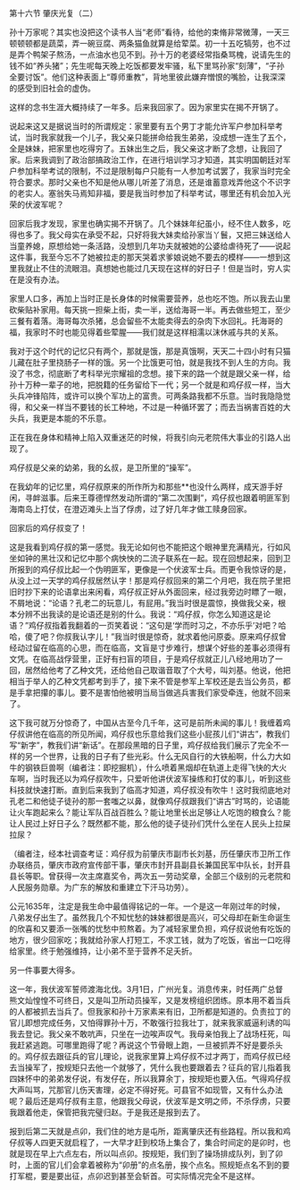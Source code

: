 

第十六节 肇庆光复（二）

孙十万家呢？其实也没把这个读书人当“老师”看待，给他的束脩非常微薄，一天三顿顿顿都是蔬菜，弄一碗豆腐、两条猫鱼就算是给荤菜。初一十五吃犒劳，也不过是弄个鸭架子熬汤，一点油水也见不到。孙十万的老婆经常指桑骂槐，说请先生的钱不如“养头猪”；先生呢每天晚上吃饭都要发牢骚，私下里骂孙家“刻薄”，“子孙全要讨饭”。他们这种表面上“尊师重教”，背地里彼此嫌弃憎恨的嘴脸，让我深深的感受到旧社会的虚伪。

这样的念书生涯大概持续了一年多。后来我回家了。因为家里实在揭不开锅了。

说起来这又是据说当时的所谓规定：家里要有五个男丁才能允许军户参加科举考试，当时我家就我一个儿子，我父亲只能拼命给我生弟弟，没成想一连生了五个，全是妹妹，把家里也吃得穷了。五妹出生之后，我父亲这才断了念想，让我回了家。后来我调到了政治部搞政治工作，在进行培训学习才知道，其实明国朝廷对军户参加科举考试的限制，不过是限制每户只能有一人参加考试罢了，我家当时完全符合要求。那时父亲也不知是他从哪儿听差了消息，还是谁蓄意戏弄他这个不识字的老实人。塞翁失马焉知非福，要是我当时参加了科举考试，哪里还有机会加入光荣的伏波军呢？

回家后我才发现，家里也确实揭不开锅了。几个妹妹年纪虽小，经不住人数多，吃得也多了。我父母实在承受不起，只好将我大妹卖给孙家当丫鬟，又把三妹送给人当童养媳，原想给她一条活路，没想到几年功夫就被她的公婆给虐待死了――说起这件事，我至今忘不了她被拉走的那天哭着求爹娘说她不要去的模样――一想到这里我就止不住的流眼泪。真想她也能过几天现在这样的好日子！但是当时，穷人实在是没有办法。

家里人口多，再加上当时正是长身体的时候需要营养，总也吃不饱。所以我去山里砍柴贴补家用。每天挑一担柴上街，卖一半，送给海哥一半。再去做些短工，至少三餐有着落。海哥每次杀猪，总会留些不太能卖得去的杂肉下水回礼。托海哥的福，我家时不时也能见得着些荤腥――我们就是这样相濡以沫休戚与共的关系。

我对于这个时代的记忆只有两个，那就是饿，那是真饿啊，天天二十四小时有只猫儿藏在肚子里挠肠子一样的饿。另一个比饿更可怕，就是我找不到人生的方向。我没了书念，彻底断了考科举光宗耀祖的念想。接下来的路一个就是跟父亲一样，给孙十万种一辈子的地，把脱籍的任务留给下一代；另一个就是和鸡仔叔一样，当大头兵冲锋陷阵，或许可以换个军功上的富贵。可两条路我都不乐意。当时我隐隐觉得，和父亲一样当不要钱的长工种地，不过是一种循环罢了；而去当祸害百姓的大头兵，我更是本能的不乐意。

正在我在身体和精神上陷入双重迷茫的时候，将我引向元老院伟大事业的引路人出现了。

鸡仔叔是父亲的幼弟，我的幺叔，是卫所里的“操军”。

在我幼年的记忆里，鸡仔叔原来的所作所为和那些**也没什么两样，成天游手好闲，寻衅滋事。后来王尊德悍然发动所谓的“第二次围剿”，鸡仔叔也跟着明匪军到海南岛上打仗，在澄迈滩头上当了俘虏，过了好几年才做工赎身回家。

回家后的鸡仔叔变了！

这是我看到鸡仔叔的第一感觉。我无论如何也不能把这个眼神里充满精光，行如风坐如钟的黑壮汉和记忆中那个病怏怏的二流子联系在一起。现在回想起来，回到卫所报到的鸡仔叔比起一个伪明匪军，更像是一个伏波军士兵。而更令我惊讶的是，从没上过一天学的鸡仔叔居然认字！那是鸡仔叔回来的第二个月吧，我在院子里把旧时抄下来的论语拿出来闲看，鸡仔叔正好从外面回来，经过我旁边时瞟了一眼，不屑地说：“论语？孔老二的玩意儿，有屁用。”我当时很是震惊，换做我父亲，根本分辨不出我读的是论语还是别的什么。我说：“鸡仔叔，你怎么知道这是论语？”鸡仔叔指着我翻着的一页笑着说：“这句是‘学而时习之，不亦乐乎’对吧？哈哈，傻了吧？你叔我认字儿！”我当时很是惊奇，就求着他问原委。原来鸡仔叔曾经动过留在临高的心思，而在临高，文盲是寸步难行，想谋个好些的差事必须得有文凭。在临高战俘营里，正好有扫盲的项目，于是鸡仔叔就正儿八经地用功了一回，居然给他考了乙种文凭，还给他自己取谐音取了个大号，叫刘基。他说，他把相当于举人的乙种文凭都考到手了，接下来不管是参军上军校还是去当公务员，都是手拿把攥的事儿。要不是害怕他被明当局当做逃兵害我们家受牵连，他就不回来了。

这下我可就万分惊奇了，中国从古至今几千年，这可是前所未闻的事儿！我缠着鸡仔叔讲他在临高的所见所闻，鸡仔叔也乐意给我们这些小屁孩儿们“讲古”，教我们写“新字”，教我们讲“新话”。在那段黑暗的日子里，鸡仔叔给我们展示了完全不一样的另一个世界，让我的日子有了些光彩。什么无风自行的大铁船啊，什么力大如牛的钢铁巨兽啊（编者注：即挖掘机），什么喷着黑烟却在轨道上走得飞快的大火车啊，当时我还以为鸡仔叔吹牛，只爱听他讲伏波军操练和打仗的事儿，听到这些科技就快速打断。直到后来我到了临高才知道，鸡仔叔没有吹牛！这时我彻底地对孔老二和他徒子徒孙的那一套嗤之以鼻，就像鸡仔叔跟我们“讲古”时骂的，论语能让火车跑起来么？能让军队百战百胜么？能让地里长出足够让人吃饱的粮食么？能让人民过上好日子么？既然都不能，那么他的徒子徒孙们凭什么坐在人民头上拉屎拉尿？

（编者注，经本社调查考证：鸡仔叔为前肇庆市副市长刘基，历任肇庆市卫所工作办联络员，肇庆市政府宣传部干事，肇庆市封开县副县长兼国民军中队长，封开县县长等职。曾获得一次主席嘉奖令，两次五一劳动奖章，全部三个级别的元老院和人民服务勋章。为广东的解放和重建立下汗马功劳）。

公元1635年，注定是我生命中最值得铭记的一年。一个是这一年刚过年的时候，八弟发仔出生了。虽然我几个不知忧愁的妹妹都很是高兴，可父母却在新生命诞生的欣喜和又要添一张嘴的忧愁中煎熬着。为了减轻家里负担，鸡仔叔说他有吃饭的地方，很少回家吃；我就给孙家人打短工，不求工钱，就为了吃饭，省出一口吃得给家里。终于勉强维持，让小弟不至于营养不足夭折。

另一件事要大得多。

这一年，我伏波军誓师渡海北伐。3月1日，广州光复。消息传来，时任两广总督熊文灿惶惶不可终日，又是叫卫所动员操军，又是发榜组织团练。原本用不着当兵的人都被抓去当兵了。但我家和孙十万家素来有旧，卫所都是知道的。负责拉丁的官儿即想完成任务，又怕得罪孙十万，不敢强行拉我壮丁，就来我家威逼利诱的叫我去登记。我父亲不敢吭声，只坐在一边唉声叹气。我母亲怕我上了战场枉死，叫我赶紧逃跑。可哪里跑得了呢？再说这个节骨眼上跑，一旦被抓弄不好是要杀头的。鸡仔叔去跟征兵的官儿理论，说我家里算上鸡仔叔不过才两丁，而鸡仔叔已经去当操军了，按规矩只去他一个就够了，凭什么我也要跟着去？征兵的官儿指着我四妹怀中的弟弟发仔说，有发仔在，所以我算余丁，按规矩也要入伍。气得鸡仔叔大声叫骂，咒那官儿伤天害理，必定不得好死。可县官不如现管，又有什么办法呢？最后还是鸡仔叔有主意，他跟我父母说，伏波军是文明之师，不杀俘虏，只要我跟着他走，保管把我完璧归赵。于是我还是报到去了。

报到后第二天就是点卯，我们住的地方是屯所，距离肇庆还有些路程。所以我和鸡仔叔等人四更天就启程了，一大早才赶到校场上集合了，集合时间定的是卯时，也就是现在早上六点左右，所以叫点卯。按规矩，我们到了操场排成队列，到了卯时，上面的官儿们会拿着被称为“卯册”的点名册，挨个点名。照规矩点名不到的要打军棍，要是要出征，点卯迟到甚至会斩首。可实际情况完全不是这样。

